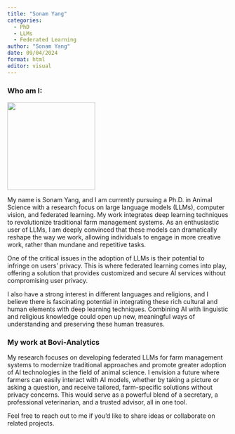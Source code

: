 ```yaml
---
title: "Sonam Yang"
categories:
  - PhD
  - LLMs
  - Federated Learning
author: "Sonam Yang"
date: 09/04/2024
format: html
editor: visual
---
```


### Who am I:
![](/files/img/researchers/Sonam-bio.png){fig-align="right" width="200"}

My name is Sonam Yang, and I am currently pursuing a Ph.D. in Animal Science with a research focus on large language models (LLMs), computer vision, and federated learning. My work integrates deep learning techniques to revolutionize traditional farm management systems. As an enthusiastic user of LLMs, I am deeply convinced that these models can dramatically reshape the way we work, allowing individuals to engage in more creative work, rather than mundane and repetitive tasks.

One of the critical issues in the adoption of LLMs is their potential to infringe on users' privacy. This is where federated learning comes into play, offering a solution that provides customized and secure AI services without compromising user privacy.

I also have a strong interest in different languages and religions, and I believe there is fascinating potential in integrating these rich cultural and human elements with deep learning techniques. Combining AI with linguistic and religious knowledge could open up new, meaningful ways of understanding and preserving these human treasures.

### My work at Bovi-Analytics

My research focuses on developing federated LLMs for farm management systems to modernize traditional approaches and promote greater adoption of AI technologies in the field of animal science. I envision a future where farmers can easily interact with AI models, whether by taking a picture or asking a question, and receive tailored, farm-specific solutions without privacy concerns. This would serve as a powerful blend of a secretary, a professional veterinarian, and a trusted advisor, all in one tool. 

Feel free to reach out to me if you'd like to share ideas or collaborate on related projects.